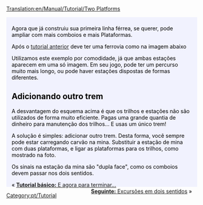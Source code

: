 [[Translation:en/Manual/Tutorial/Two Platforms]]

{{en/Tabs|3|1
|pt/Manual/Tutorial/Tutorial/Duas Plataformas|1. Duas Plataformas<!--
-->|pt/Manual/Tutorial/Tutorial/Duas Vias|2. Duas Vias<!--
-->|pt/Manual/Tutorial/Tutorial/Rede ferroviária básica|3. Rede ferroviária básica}}
<div style="padding:.5em 1em 1em 1em; border-top:none; background-color:#f1f2fe; color:#000;">
{{pt/Tutorial}}
Agora que já construiu sua primeira linha férrea, se querer, pode ampliar com mais comboios e mais Plataformas.

Após o [[pt/Manual/Tutorial/Tutorial|tutorial anterior]] deve ter uma ferrovia  como na imagem abaixo
{{en/Phototable|[[File:en/Singletrain.png|400px]]|Duas estações de uma plataforma e um trem.|none}}

Utilizamos este exemplo por comodidade, já que ambas estações aparecem em uma só imagem. Em seu jogo, pode ter um percurso muito mais longo, ou pode haver estações dispostas de formas diferentes.

== Adicionando outro trem ==
A desvantagem do esquema acima é que os trilhos e estações não são utilizados de forma muito eficiente. Pagas uma grande quantia de dinheiro para manutenção dos trilhos... E usas um único trem!

A solução é simples: adicionar outro trem. Desta forma, você sempre pode estar carregando carvão na mina. Substituir a estação de mina com duas plataformas, e ligar as plataformas para os trilhos, como mostrado na foto.
{{en/Phototable|[[File:en/TwotrainsOnetrack.png|400px]]|Estação da mina, agora com duas plataformas.|none}}

Os sinais na estação da mina são "dupla face", como os comboios devem passar nos dois sentidos.

<span style="float: left">&laquo; [[pt/Manual/Tutorial/Tutorial/Fim|'''Tutorial básico:''' E agora para terminar...]]</span>
<span style="float: right">[[pt/Manual/Tutorial/Tutorial/Duas Vias|'''Seguinte:''' Excursões em dois sentidos]] &raquo;</span>
</div>
[[Category:pt/Tutorial]]